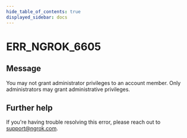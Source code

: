 ```yaml
---
hide_table_of_contents: true
displayed_sidebar: docs
---
```



# ERR_NGROK_6605

## Message

You may not grant administrator privileges to an account member. Only administrators may grant administrative privileges.

<ErrorDetails error="err_ngrok_6605" />

## Further help

If you're having trouble resolving this error, please reach out to [support@ngrok.com](mailto:support@ngrok.com?subject=Help%20with%20ERR_NGROK_6605).
